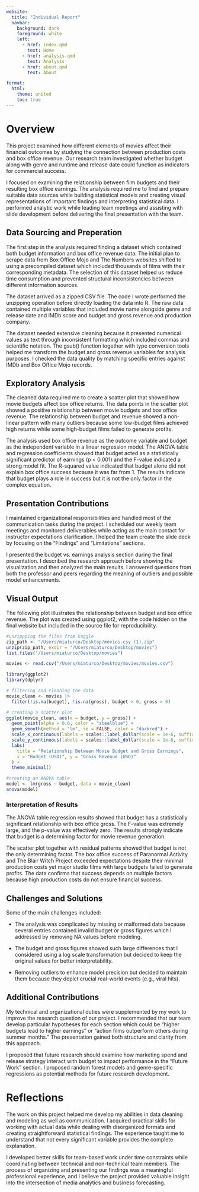 ```yaml
---
website:
  title: "Individual Report"
  navbar:
    background: dark
    foreground: white
    left:
      - href: index.qmd
        text: Home
      - href: analysis.qmd
        text: Analysis
      - href: about.qmd
        text: About

format:
  html:
    theme: united
    toc: true
---
```


# Overview 

This project examined how different elements of movies affect their financial outcomes by studying the connection between production costs and box office revenue. Our research team investigated whether budget along with genre and runtime and release date could function as indicators for commercial success.

I focused on examining the relationship between film budgets and their resulting box office earnings. The analysis required me to find and prepare suitable data sources while building statistical models and creating visual representations of important findings and interpreting statistical data. I performed analytic work while leading team meetings and assisting with slide development before delivering the final presentation with the team.


## Data Sourcing and Preperation

The first step in the analysis required finding a dataset which contained both budget information and box office revenue data. The initial plan to scrape data from Box Office Mojo and The Numbers websites shifted to using a precompiled dataset which included thousands of films with their corresponding metadata. The selection of this dataset helped us reduce time consumption and prevented structural inconsistencies between different information sources.

The dataset arrived as a zipped CSV file. The code I wrote performed the unzipping operation before directly loading the data into R. The raw data contained multiple variables that included movie name alongside genre and release date and IMDb score and budget and gross revenue and production company.

The dataset needed extensive cleaning because it presented numerical values as text through inconsistent formatting which included commas and scientific notation. The gsub() function together with type conversion tools helped me transform the budget and gross revenue variables for analysis purposes. I checked the data quality by matching specific entries against IMDb and Box Office Mojo records.


## Exploratory Analysis

The cleaned data required me to create a scatter plot that showed how movie budgets affect box office returns. The data points in the scatter plot showed a positive relationship between movie budgets and box office revenue. The relationship between budget and revenue showed a non-linear pattern with many outliers because some low-budget films achieved high returns while some high-budget films failed to generate profits.

The analysis used box office revenue as the outcome variable and budget as the independent variable in a linear regression model. The ANOVA table and regression coefficients showed that budget acted as a statistically significant predictor of earnings (p < 0.001) and the F-value indicated a strong model fit. The R-squared value indicated that budget alone did not explain box office success because it was far from 1. The results indicate that budget plays a role in success but it is not the only factor in the complex equation.


## Presentation Contributions

I maintained organizational responsibilities and handled most of the communication tasks during the project. I scheduled our weekly team meetings and monitored deliverables while acting as the main contact for instructor expectations clarification. I helped the team create the slide deck by focusing on the “Findings” and “Limitations” sections.

I presented the budget vs. earnings analysis section during the final presentation. I described the research approach before showing the visualization and then analyzed the main results. I answered questions from both the professor and peers regarding the meaning of outliers and possible model enhancements.


## Visual Output 

The following plot illustrates the relationship between budget and box office revenue. The plot was created using ggplot2, with the code hidden on the final website but included in the source file for reproducibility.

```r
#unzippping the files from kaggle
zip_path <- "/Users/miaturco/Desktop/movies.csv (1).zip"
unzip(zip_path, exdir = "/Users/miaturco/Desktop/movies")
list.files("/Users/miaturco/Desktop/movies")

movies <- read.csv("/Users/miaturco/Desktop/movies/movies.csv")

library(ggplot2)
library(dplyr)

# filtering and cleaning the data
movie_clean <- movies |> 
  filter(!is.na(budget), !is.na(gross), budget > 0, gross > 0)

# creating a scatter plot
ggplot(movie_clean, aes(x = budget, y = gross)) +
  geom_point(alpha = 0.6, color = "steelblue") +
  geom_smooth(method = "lm", se = FALSE, color = "darkred") +
  scale_x_continuous(labels = scales::label_dollar(scale = 1e-6, suffix = "M")) +
  scale_y_continuous(labels = scales::label_dollar(scale = 1e-6, suffix = "M")) +
  labs(
    title = "Relationship Between Movie Budget and Gross Earnings",
    x = "Budget (USD)", y = "Gross Revenue (USD)"
  ) +
  theme_minimal()

#creating an ANOVA table
model <- lm(gross ~ budget, data = movie_clean)
anova(model)
```

### Interpretation of Results

The ANOVA table regression results showed that budget has a statistically significant relationship with box office gross. The F-value was extremely large, and the p-value was effectively zero. The results strongly indicate that budget is a determining factor for movie revenue generation.

The scatter plot together with residual patterns showed that budget is not the only determining factor. The box office success of Paranormal Activity and The Blair Witch Project exceeded expectations despite their minimal production costs yet major studio films with large budgets failed to generate profits. The data confirms that success depends on multiple factors because high production costs do not ensure financial success.


## Challenges and Solutions

Some of the main challenges included:

- The analysis was complicated by missing or malformed data because several entries contained invalid budget or gross figures which I addressed by removing NA values before modeling.

- The budget and gross figures showed such large differences that I considered using a log scale transformation but decided to keep the original values for better interpretability.

- Removing outliers to enhance model precision but decided to maintain them because they depict crucial real-world events (e.g., viral hits).


## Additional Contributions

My technical and organizational duties were supplemented by my work to improve the research question of our project. I recommended that our team develop particular hypotheses for each section which could be "higher budgets lead to higher earnings" or "action films outperform others during summer months." The presentation gained both structure and clarity from this approach.

I proposed that future research should examine how marketing spend and release strategy interact with budget to impact performance in the "Future Work" section. I proposed random forest models and genre-specific regressions as potential methods for future research development.


# Reflections

The work on this project helped me develop my abilities in data cleaning and modeling as well as communication. I acquired practical skills for working with actual data while dealing with disorganized formats and creating straightforward statistical findings. The experience taught me to understand that not every significant variable provides the complete explanation.

I developed better skills for team-based work under time constraints while coordinating between technical and non-technical team members. The process of organizing and presenting our findings was a meaningful professional experience, and I believe the project provided valuable insight into the intersection of media analytics and business forecasting.
